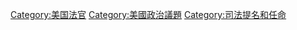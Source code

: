 [[Category:美国法官|Category:美国法官]]
[[Category:美國政治議題|Category:美國政治議題]]
[[Category:司法提名和任命|Category:司法提名和任命]]
